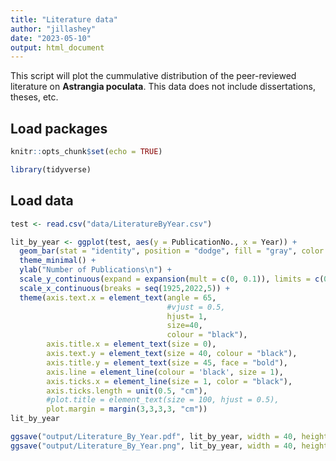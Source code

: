 ```yaml
---
title: "Literature data"
author: "jillashey"
date: "2023-05-10"
output: html_document
---
```


This script will plot the cummulative distribution of the peer-reviewed literature on **Astrangia poculata**. This data does not include dissertations, theses, etc. 

## Load packages 
```r
knitr::opts_chunk$set(echo = TRUE)

library(tidyverse)
```

## Load data 
```r
test <- read.csv("data/LiteratureByYear.csv")

lit_by_year <- ggplot(test, aes(y = PublicationNo., x = Year)) +
  geom_bar(stat = "identity", position = "dodge", fill = "gray", color = "black", width = 1, size = 2) +
  theme_minimal() +
  ylab("Number of Publications\n") +
  scale_y_continuous(expand = expansion(mult = c(0, 0.1)), limits = c(0, 6), breaks = seq(0,6,1)) +
  scale_x_continuous(breaks = seq(1925,2022,5)) +
  theme(axis.text.x = element_text(angle = 65,
                                   #vjust = 0.5,
                                   hjust= 1,
                                   size=40,
                                   colour = "black"),
        axis.title.x = element_text(size = 0),
        axis.text.y = element_text(size = 40, colour = "black"),
        axis.title.y = element_text(size = 45, face = "bold"),
        axis.line = element_line(colour = 'black', size = 1),
        axis.ticks.x = element_line(size = 1, color = "black"),
        axis.ticks.length = unit(0.5, "cm"),
        #plot.title = element_text(size = 100, hjust = 0.5),
        plot.margin = margin(3,3,3,3, "cm"))
lit_by_year

ggsave("output/Literature_By_Year.pdf", lit_by_year, width = 40, height = 15, units = c("in"))
ggsave("output/Literature_By_Year.png", lit_by_year, width = 40, height = 15, units = c("in")) ## gives an error when this tries to save as png: "Error in grid.Call(C_textBounds, as.graphicsAnnot(x$label), x$x, x$y, : polygon edge not found
```




